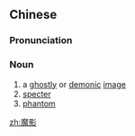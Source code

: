 ==Chinese==
{{zh-forms}}

===Pronunciation===
{{zh-pron
|m=móyǐng
|c=mo1 jing2
|cat=n
}}

===Noun===
{{zh-noun}}

# a [[ghostly]] or [[demonic]] [[image]]
# [[specter]]
# [[phantom]]

[[zh:魔影]]